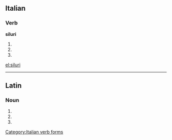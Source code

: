 ==Italian==

===Verb===
'''siluri'''

# {{form of|[[second-person|Second-person]] [[singular]] [[present tense]]|silurare|lang=Italian}}
# {{form of|[[first-person|First-person]] singular, second-person singular and [[third-person]] singular [[present subjunctive]]|silurare|lang=Italian}}
# {{form of|Third-person singular [[imperative]]|silurare|lang=Italian}}

[[Category:Italian verb forms]]

[[el:siluri]]

----
==Latin==

===Noun===
{{la-noun-form|silūrī}}

# {{inflection of|silurus|silūrus|nom|p|lang=la}}
# {{inflection of|silurus|silūrus|gen|s|lang=la}}
# {{inflection of|silurus|silūrus|voc|p|lang=la}}
{{count page|[[Wiktionary:Page count]]}}
{{rfc-auto}}